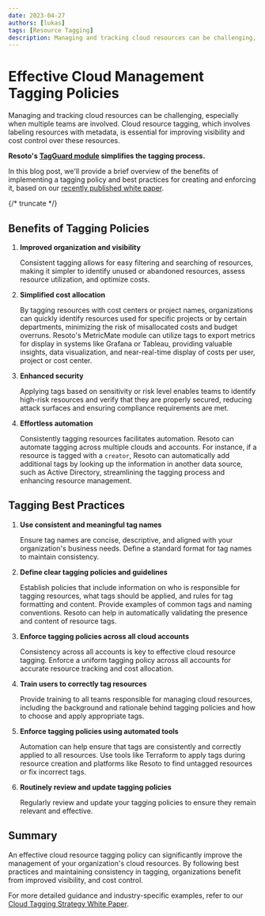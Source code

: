 ```yaml
---
date: 2023-04-27
authors: [lukas]
tags: [Resource Tagging]
description: Managing and tracking cloud resources can be challenging, especially when multiple teams are involved. Cloud resource tagging, which involves labeling resources with metadata, is essential for improving visibility and cost control over these resources. Resoto TagGuard simplifies the tagging process.
---
```


# Effective Cloud Management Tagging Policies

Managing and tracking cloud resources can be challenging, especially when multiple teams are involved. Cloud resource tagging, which involves labeling resources with metadata, is essential for improving visibility and cost control over these resources.

**Resoto's [TagGuard module](/tagguard) simplifies the tagging process.**

In this blog post, we'll provide a brief overview of the benefits of implementing a tagging policy and best practices for creating and enforcing it, based on our [recently published white paper](https://cdn.some.engineering/resoto/whitepaper/Resoto_Cloud_Tagging_Strategy_White_Paper.pdf).

{/* truncate */}

## Benefits of Tagging Policies

1. **Improved organization and visibility**

   Consistent tagging allows for easy filtering and searching of resources, making it simpler to identify unused or abandoned resources, assess resource utilization, and optimize costs.

2. **Simplified cost allocation**

   By tagging resources with cost centers or project names, organizations can quickly identify resources used for specific projects or by certain departments, minimizing the risk of misallocated costs and budget overruns. Resoto's MetricMate module can utilize tags to export metrics for display in systems like Grafana or Tableau, providing valuable insights, data visualization, and near-real-time display of costs per user, project or cost center.

3. **Enhanced security**

   Applying tags based on sensitivity or risk level enables teams to identify high-risk resources and verify that they are properly secured, reducing attack surfaces and ensuring compliance requirements are met.

4. **Effortless automation**

   Consistently tagging resources facilitates automation. Resoto can automate tagging across multiple clouds and accounts. For instance, if a resource is tagged with a `creator`, Resoto can automatically add additional tags by looking up the information in another data source, such as Active Directory, streamlining the tagging process and enhancing resource management.

## Tagging Best Practices

1. **Use consistent and meaningful tag names**

   Ensure tag names are concise, descriptive, and aligned with your organization's business needs. Define a standard format for tag names to maintain consistency.

2. **Define clear tagging policies and guidelines**

   Establish policies that include information on who is responsible for tagging resources, what tags should be applied, and rules for tag formatting and content. Provide examples of common tags and naming conventions. Resoto can help in automatically validating the presence and content of resource tags.

3. **Enforce tagging policies across all cloud accounts**

   Consistency across all accounts is key to effective cloud resource tagging. Enforce a uniform tagging policy across all accounts for accurate resource tracking and cost allocation.

4. **Train users to correctly tag resources**

   Provide training to all teams responsible for managing cloud resources, including the background and rationale behind tagging policies and how to choose and apply appropriate tags.

5. **Enforce tagging policies using automated tools**

   Automation can help ensure that tags are consistently and correctly applied to all resources. Use tools like Terraform to apply tags during resource creation and platforms like Resoto to find untagged resources or fix incorrect tags.

6. **Routinely review and update tagging policies**

   Regularly review and update your tagging policies to ensure they remain relevant and effective.

## Summary

An effective cloud resource tagging policy can significantly improve the management of your organization's cloud resources. By following best practices and maintaining consistency in tagging, organizations benefit from improved visibility, and cost control.

For more detailed guidance and industry-specific examples, refer to our [Cloud Tagging Strategy White Paper](https://cdn.some.engineering/resoto/whitepaper/Resoto_Cloud_Tagging_Strategy_White_Paper.pdf).
